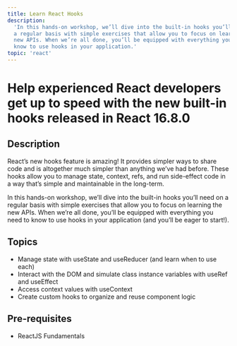 ```yaml
---
title: Learn React Hooks
description:
  'In this hands-on workshop, we’ll dive into the built-in hooks you’ll need on
  a regular basis with simple exercises that allow you to focus on learning the
  new APIs. When we’re all done, you’ll be equipped with everything you need to
  know to use hooks in your application.'
topic: 'react'
---
```


# Help experienced React developers get up to speed with the new built-in hooks released in React 16.8.0

## Description

React’s new hooks feature is amazing! It provides simpler ways to share code and
is altogether much simpler than anything we’ve had before. These hooks allow you
to manage state, context, refs, and run side-effect code in a way that’s simple
and maintainable in the long-term.

In this hands-on workshop, we’ll dive into the built-in hooks you’ll need on a
regular basis with simple exercises that allow you to focus on learning the new
APIs. When we’re all done, you’ll be equipped with everything you need to know
to use hooks in your application (and you’ll be eager to start!).

## Topics

- Manage state with useState and useReducer (and learn when to use each)
- Interact with the DOM and simulate class instance variables with useRef and
  useEffect
- Access context values with useContext
- Create custom hooks to organize and reuse component logic

## Pre-requisites

- ReactJS Fundamentals
